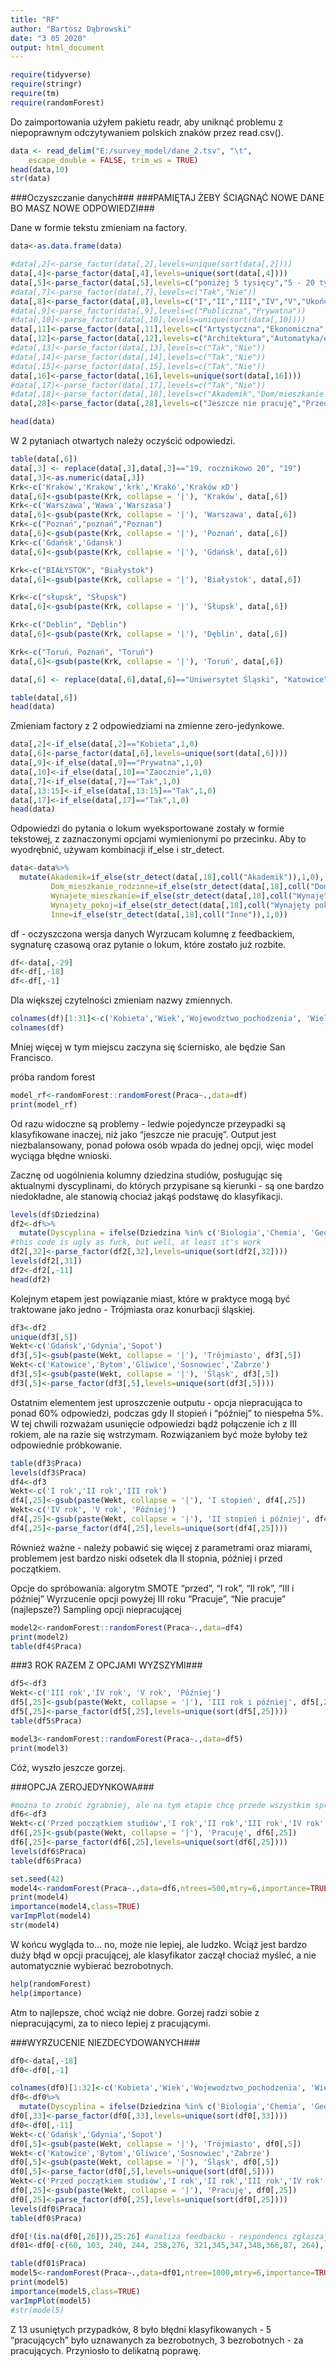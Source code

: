 ---
title: "RF"
author: "Bartosz Dąbrowski"
date: "3 05 2020"
output: html_document
---

```{r }
require(tidyverse)
require(stringr)
require(tm)
require(randomForest)
```

Do zaimportowania użyłem pakietu readr, aby uniknąć problemu z niepoprawnym odczytywaniem polskich znaków przez read.csv().

```{r }
data <- read_delim("E:/survey_model/dane_2.tsv", "\t", 
    escape_double = FALSE, trim_ws = TRUE)
head(data,10)
str(data)
```

###Oczyszczanie danych###
###PAMIĘTAJ ŻEBY ŚCIĄGNĄĆ NOWE DANE BO MASZ NOWE ODPOWIEDZI###

Dane w formie tekstu zmieniam na factory.

```{r }
data<-as.data.frame(data)

#data[,2]<-parse_factor(data[,2],levels=unique(sort(data[,2])))
data[,4]<-parse_factor(data[,4],levels=unique(sort(data[,4])))
data[,5]<-parse_factor(data[,5],levels=c("poniżej 5 tysięcy","5 - 20 tysięcy","20 - 100 tysięcy", "100 - 200 tysięcy","200 - 500 tysięcy","powyżej 500 tysięcy"))
#data[,7]<-parse_factor(data[,7],levels=c("Tak","Nie"))
data[,8]<-parse_factor(data[,8],levels=c("I","II","III","IV","V","Ukończyłem/ukończyłam studia"))
#data[,9]<-parse_factor(data[,9],levels=c("Publiczna","Prywatna"))
#data[,10]<-parse_factor(data[,10],levels=unique(sort(data[,10])))
data[,11]<-parse_factor(data[,11],levels=c("Artystyczna","Ekonomiczna","Pedagogiczna","Techniczna","Uniwersytet","Inna"))
data[,12]<-parse_factor(data[,12],levels=c("Architektura","Automatyka/elektrotechnika","Biologia","Chemia","Dziennikarstwo/komunikacja społeczna","Ekonometria","Ekonomia/finanse","Farmacja","Filologia","Fizyka/astronomia","Geografia","Historia","Informatyka/telekomunikacja","Inżynieria biomedyczna","Inżynieria chemiczna","Inżynieria lądowa/budownictwo/transport","Inżynieria materiałowa","Inżynieria mechaniczna","Inżynieria środowiska/energetyka/górnictwo","Kulturoznawstwo/religioznawstwo","Matematyka","Medycyna","Nauki o bezpieczeństwie","Pedagogika","Prawo/administracja","Psychologia","Socjologia","Sztuki piękne","Technologia żywności","Weterynaria/zootechnika","Zarządzanie","Inne"))
#data[,13]<-parse_factor(data[,13],levels=c("Tak","Nie"))
#data[,14]<-parse_factor(data[,14],levels=c("Tak","Nie"))
#data[,15]<-parse_factor(data[,15],levels=c("Tak","Nie"))
data[,16]<-parse_factor(data[,16],levels=unique(sort(data[,16])))
#data[,17]<-parse_factor(data[,17],levels=c("Tak","Nie"))
#data[,18]<-parse_factor(data[,18],levels=c("Akademik","Dom/mieszkanie rodzinne","Wynajęte mieszkanie","Wynajęty pokój","Inne"))
data[,28]<-parse_factor(data[,28],levels=c("Jeszcze nie pracuję","Przed początkiem studiów","I rok","II rok", "III rok","IV rok","V rok", "Później"))

head(data)
```

W 2 pytaniach otwartych należy oczyścić odpowiedzi.

```{r}
table(data[,6])
data[,3] <- replace(data[,3],data[,3]=="19, rocznikowo 20", "19")
data[,3]<-as.numeric(data[,3])
Krk<-c('Kraków','Krakow','krk','Krakó','Kraków xD')
data[,6]<-gsub(paste(Krk, collapse = '|'), 'Kraków', data[,6])
Krk<-c('Warszawa','Wawa','Warszasa')
data[,6]<-gsub(paste(Krk, collapse = '|'), 'Warszawa', data[,6])
Krk<-c("Poznań","poznań","Poznan")
data[,6]<-gsub(paste(Krk, collapse = '|'), 'Poznań', data[,6])
Krk<-c('Gdańsk','Gdansk')
data[,6]<-gsub(paste(Krk, collapse = '|'), 'Gdańsk', data[,6])

Krk<-c("BIAŁYSTOK", "Białystok")
data[,6]<-gsub(paste(Krk, collapse = '|'), 'Białystok', data[,6])

Krk<-c("słupsk", "Słupsk")
data[,6]<-gsub(paste(Krk, collapse = '|'), 'Słupsk', data[,6])

Krk<-c("Deblin", "Dęblin")
data[,6]<-gsub(paste(Krk, collapse = '|'), 'Dęblin', data[,6])

Krk<-c("Toruń, Poznań", "Toruń")
data[,6]<-gsub(paste(Krk, collapse = '|'), 'Toruń', data[,6])

data[,6] <- replace(data[,6],data[,6]=="Uniwersytet Śląski", "Katowice")

table(data[,6])
head(data)
```

Zmieniam factory z 2 odpowiedziami na zmienne zero-jedynkowe.

```{r}
data[,2]<-if_else(data[,2]=="Kobieta",1,0)
data[,6]<-parse_factor(data[,6],levels=unique(sort(data[,6])))
data[,9]<-if_else(data[,9]=="Prywatna",1,0)
data[,10]<-if_else(data[,10]=="Zaocznie",1,0)
data[,7]<-if_else(data[,7]=="Tak",1,0)
data[,13:15]<-if_else(data[,13:15]=="Tak",1,0)
data[,17]<-if_else(data[,17]=="Tak",1,0)
head(data)
```

Odpowiedzi do pytania o lokum wyeksportowane zostały w formie tekstowej, z zaznaczonymi opcjami wymienionymi po przecinku. Aby to wyodrębnić, używam kombinacji if_else i str_detect.

```{r}
data<-data%>%
  mutate(Akademik=if_else(str_detect(data[,18],coll("Akademik")),1,0),
         Dom_mieszkanie_rodzinne=if_else(str_detect(data[,18],coll("Dom/mieszkanie rodzinne")),1,0),
         Wynajete_mieszkanie=if_else(str_detect(data[,18],coll("Wynajęte mieszkanie")),1,0),
         Wynajety_pokoj=if_else(str_detect(data[,18],coll("Wynajęty pokój")),1,0),
         Inne=if_else(str_detect(data[,18],coll("Inne")),1,0))
```
df - oczyszczona wersja danych
Wyrzucam kolumnę z feedbackiem, sygnaturę czasową oraz pytanie o lokum, które zostało już rozbite.

```{r}
df<-data[,-29]
df<-df[,-18]
df<-df[,-1]
```

Dla większej czytelności zmieniam nazwy zmiennych.

```{r}
colnames(df)[1:31]<-c('Kobieta','Wiek','Wojewodztwo_pochodzenia', 'Wielkosc_miasta', 'Miasto', 'Wiecej_kierunkow', 'Rok','Prywatna','Zaocznie', 'Typ','Dziedzina','Kola','Organizacje','Samorzad','Srednia','Stypendium','Wiodace','Zapychacze','Zapychacze_dobor','Jezyk','Organizacja_uczelni','Plany','Trudnosc','Przydatnosc','Ogolna_ocena','Praca','Akademik','Dom_mieszkanie_rodzinne','Wynajete_mieszkanie','Wynajety_pokoj','Inne')
colnames(df)
```

Mniej więcej w tym miejscu zaczyna się ściernisko, ale będzie San Francisco.

próba random forest

```{r}
model_rf<-randomForest::randomForest(Praca~.,data=df)
print(model_rf)
```

Od razu widoczne są problemy - ledwie pojedyncze przeypadki są klasyfikowane inaczej, niż jako "jeszcze nie pracuję". Output jest niezbalansowany, ponad połowa osób wpada do jednej opcji, więc model wyciąga błędne wnioski.

Zacznę od uogólnienia kolumny dziedzina studiów, posługując się aktualnymi dyscyplinami, do których przypisane są kierunki - są one bardzo niedokładne, ale stanowią chociaż jakąś podstawę do klasyfikacji.

```{r}
levels(df$Dziedzina)
df2<-df%>%
  mutate(Dyscyplina = ifelse(Dziedzina %in% c('Biologia','Chemia', 'Geografia'),'Nauki przyrodnicze',ifelse(Dziedzina %in% c('Psychologia','Socjologia','Zarządzanie','Nauki o bezpieczeństwie','Pedagogika','Ekonomia/finanse','Ekonometria','Prawo/administracja','Dziennikarstwo/komunikacja społeczna'),'Nauki spoleczne',ifelse(Dziedzina %in% c('Inżynieria biomedyczna','Inżynieria chemiczna','Inżynieria materiałowa','Inżynieria mechaniczna','Inżynieria środowiska/energetyka/górnictwo','Inżynieria lądowa/budownictwo/transport',"Architektura","Automatyka/elektrotechnika"),'Nauki inzynieryjno-techniczne',ifelse(Dziedzina %in% c('Historia','Kulturoznawstwo/religioznawstwo',"Filologia"),'Nauki humanistyczne',ifelse(Dziedzina %in% c('Medycyna','Farmacja'),'Nauki o zdrowiu',ifelse(Dziedzina %in% c('Fizyka/astronomia','Informatyka/telekomunikacja',"Matematyka"),'Nauki scisle',ifelse(Dziedzina %in% c("Technologia żywności","Weterynaria/zootechnika" ),'Nauki rolnicze',levels(df$Dziedzina)[Dziedzina]))))))))
#this code is ugly as fuck, but well, at least it's work
df2[,32]<-parse_factor(df2[,32],levels=unique(sort(df2[,32])))
levels(df2[,31])
df2<-df2[,-11]
head(df2)
```

Kolejnym etapem jest powiązanie miast, które w praktyce mogą być traktowane jako jedno - Trójmiasta oraz konurbacji śląskiej.

```{r}
df3<-df2
unique(df3[,5])
Wekt<-c('Gdańsk','Gdynia','Sopot')
df3[,5]<-gsub(paste(Wekt, collapse = '|'), 'Trójmiasto', df3[,5])
Wekt<-c('Katowice','Bytom','Gliwice','Sosnowiec','Zabrze')
df3[,5]<-gsub(paste(Wekt, collapse = '|'), 'Śląsk', df3[,5])
df3[,5]<-parse_factor(df3[,5],levels=unique(sort(df3[,5])))
```

Ostatnim elementem jest uproszczenie outputu - opcja niepracująca to ponad 60% odpowiedzi, podczas gdy II stopień i "później" to niespełna 5%. W tej chwili rozważam usunięcie odpowiedzi bądź połączenie ich z III rokiem, ale na razie się wstrzymam. Rozwiązaniem być może byłoby też odpowiednie próbkowanie.

```{r}
table(df3$Praca)
levels(df3$Praca)
df4<-df3
Wekt<-c('I rok','II rok','III rok')
df4[,25]<-gsub(paste(Wekt, collapse = '|'), 'I stopień', df4[,25])
Wekt<-c('IV rok', 'V rok', 'Później')
df4[,25]<-gsub(paste(Wekt, collapse = '|'), 'II stopień i później', df4[,25])
df4[,25]<-parse_factor(df4[,25],levels=unique(sort(df4[,25])))
```

Również ważne - należy pobawić się więcej z parametrami oraz miarami, problemem jest bardzo niski odsetek dla II stopnia, później i przed początkiem.

Opcje do spróbowania:
algorytm SMOTE
"przed", "I rok", "II rok", "III i później"
Wyrzucenie opcji powyżej III roku
"Pracuje", "Nie pracuje" (najlepsze?)
Sampling opcji niepracującej

```{r}
model2<-randomForest::randomForest(Praca~.,data=df4)
print(model2)
table(df4$Praca)
```


###3 ROK RAZEM Z OPCJAMI WYZSZYMI###

```{r}
df5<-df3
Wekt<-c('III rok','IV rok', 'V rok', 'Później')
df5[,25]<-gsub(paste(Wekt, collapse = '|'), 'III rok i później', df5[,25])
df5[,25]<-parse_factor(df5[,25],levels=unique(sort(df5[,25])))
table(df5$Praca)
```

```{r}
model3<-randomForest::randomForest(Praca~.,data=df5)
print(model3)
```

Cóż, wyszło jeszcze gorzej.

###OPCJA ZEROJEDYNKOWA###

```{r}
#można to zrobić zgrabniej, ale na tym etapie chcę przede wszystkim sprawdzić, czy przyniesie to znaczącą poprawę
df6<-df3
Wekt<-c('Przed początkiem studiów','I rok','II rok','III rok','IV rok', 'V rok', 'Później')
df6[,25]<-gsub(paste(Wekt, collapse = '|'), 'Pracuję', df6[,25])
df6[,25]<-parse_factor(df6[,25],levels=unique(sort(df6[,25])))
levels(df6$Praca)
table(df6$Praca)
```

```{r}
set.seed(42)
model4<-randomForest(Praca~.,data=df6,ntrees=500,mtry=6,importance=TRUE,sampsize=c(155,155))
print(model4)
importance(model4,class=TRUE)
varImpPlot(model4)
str(model4)
```

W końcu wygląda to... no, może nie lepiej, ale ludzko. Wciąż jest bardzo duży błąd w opcji pracującej, ale klasyfikator zaczął chociaż myśleć, a nie automatycznie wybierać bezrobotnych.

```{r}
help(randomForest)
help(importance)
```

Atm to najlepsze, choć wciąż nie dobre. Gorzej radzi sobie z niepracującymi, za to nieco lepiej z pracującymi.

###WYRZUCENIE NIEZDECYDOWANYCH###

```{r}
df0<-data[,-18]
df0<-df0[,-1]
```

```{r}
colnames(df0)[1:32]<-c('Kobieta','Wiek','Wojewodztwo_pochodzenia', 'Wielkosc_miasta', 'Miasto', 'Wiecej_kierunkow', 'Rok','Prywatna','Zaocznie', 'Typ','Dziedzina','Kola','Organizacje','Samorzad','Srednia','Stypendium','Wiodace','Zapychacze','Zapychacze_dobor','Jezyk','Organizacja_uczelni','Plany','Trudnosc','Przydatnosc','Ogolna_ocena','Praca','Feedback','Akademik','Dom_mieszkanie_rodzinne','Wynajete_mieszkanie','Wynajety_pokoj','Inne')
df0<-df0%>%
  mutate(Dyscyplina = ifelse(Dziedzina %in% c('Biologia','Chemia', 'Geografia'),'Nauki przyrodnicze',ifelse(Dziedzina %in% c('Psychologia','Socjologia','Zarządzanie','Nauki o bezpieczeństwie','Pedagogika','Ekonomia/finanse','Ekonometria','Prawo/administracja','Dziennikarstwo/komunikacja społeczna'),'Nauki spoleczne',ifelse(Dziedzina %in% c('Inżynieria biomedyczna','Inżynieria chemiczna','Inżynieria materiałowa','Inżynieria mechaniczna','Inżynieria środowiska/energetyka/górnictwo','Inżynieria lądowa/budownictwo/transport',"Architektura","Automatyka/elektrotechnika"),'Nauki inzynieryjno-techniczne',ifelse(Dziedzina %in% c('Historia','Kulturoznawstwo/religioznawstwo',"Filologia"),'Nauki humanistyczne',ifelse(Dziedzina %in% c('Medycyna','Farmacja'),'Nauki o zdrowiu',ifelse(Dziedzina %in% c('Fizyka/astronomia','Informatyka/telekomunikacja',"Matematyka"),'Nauki scisle',ifelse(Dziedzina %in% c("Technologia żywności","Weterynaria/zootechnika" ),'Nauki rolnicze',levels(df$Dziedzina)[Dziedzina]))))))))
df0[,33]<-parse_factor(df0[,33],levels=unique(sort(df0[,33])))
df0<-df0[,-11]
Wekt<-c('Gdańsk','Gdynia','Sopot')
df0[,5]<-gsub(paste(Wekt, collapse = '|'), 'Trójmiasto', df0[,5])
Wekt<-c('Katowice','Bytom','Gliwice','Sosnowiec','Zabrze')
df0[,5]<-gsub(paste(Wekt, collapse = '|'), 'Śląsk', df0[,5])
df0[,5]<-parse_factor(df0[,5],levels=unique(sort(df0[,5])))
Wekt<-c('Przed początkiem studiów','I rok','II rok','III rok','IV rok', 'V rok', 'Później')
df0[,25]<-gsub(paste(Wekt, collapse = '|'), 'Pracuję', df0[,25])
df0[,25]<-parse_factor(df0[,25],levels=unique(sort(df0[,25])))
levels(df0$Praca)
table(df0$Praca)
```

```{r}
df0[!(is.na(df0[,26])),25:26] #analiza feedbacku - respondenci zgłaszający problemy z zaznaczeniem odpowiadających ich sytuacji opcji zostaną usunięci z danych
df01<-df0[-c(60, 103, 240, 244, 258,276, 321,345,347,348,366,87, 264),-26]

```


```{r}
table(df01$Praca)
model5<-randomForest(Praca~.,data=df01,ntree=1000,mtry=6,importance=TRUE,sampsize=c(150,150))
print(model5)
importance(model5,class=TRUE)
varImpPlot(model5)
#str(model5)

```

Z 13 usuniętych przypadków, 8 było błędni klasyfikowanych - 5 "pracujących" było uznawanych za bezrobotnych, 3 bezrobotnych - za pracujących. Przyniosło to delikatną poprawę.



